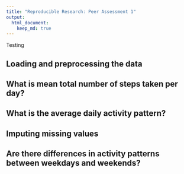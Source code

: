 ```yaml
---
title: "Reproducible Research: Peer Assessment 1"
output: 
  html_document:
    keep_md: true
---
```

Testing

## Loading and preprocessing the data



## What is mean total number of steps taken per day?



## What is the average daily activity pattern?



## Imputing missing values



## Are there differences in activity patterns between weekdays and weekends?
